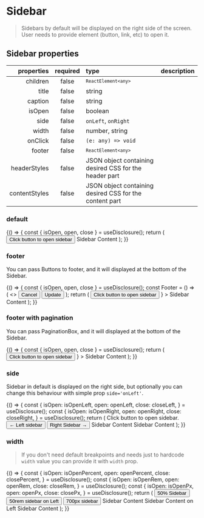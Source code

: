 
<Meta title="Components/Sidebar" component={Sidebar} id="sidebar" />

# Sidebar

> Sidebars by default will be displayed on the right side of the screen. User needs to provide element (button, link, etc) to open it.

## Sidebar properties

|    properties | required | type                                                    | description |
| ------------: | :------: | :------------------------------------------------------ | :---------- |
|      children |  false   | <code>`ReactElement<any>`</code>                        |             |
|         title |  false   | string                                                  |             |
|       caption |  false   | string                                                  |             |
|        isOpen |  false   | boolean                                                 |             |
|          side |  false   | <code>onLeft</code>, <code>onRight</code>               |             |
|         width |  false   | number, string                                          |             |
|       onClick |  false   | <code>(e: any) => void</code>                           |             |
|        footer |  false   | <code>`ReactElement<any>`</code>                        |             |
|  headerStyles |  false   | JSON object containing desired CSS for the header part  |             |
| contentStyles |  false   | JSON object containing desired CSS for the content part |             |

### default

<Canvas>
  <Story name="default">
    {() => {
      const { isOpen, open, close } = useDisclosure();
      return (
        <Container>
          <Row justify="center">
            <Button onClick={open}>Click button to open sidebar</Button>
          </Row>
          <Sidebar
            title="Default sidebar"
            caption="Default sidebar caption"
            isOpen={isOpen}
            onClick={close}
          >
            Sidebar Content
          </Sidebar>
        </Container>
      );
    }}
  </Story>
</Canvas>

### footer

You can pass Buttons to footer, and it will displayed at the bottom of the Sidebar.

<Canvas>
  <Story name="footer">
    {() => {
      const { isOpen, open, close } = useDisclosure();
      const Footer = () => (
        <>
          <Button onClick={close}>Cancel</Button>
          <Button>Update</Button>
        </>
      );
      return (
        <Container>
          <Row justify="center">
            <Button onClick={open}>Click button to open sidebar</Button>
          </Row>
          <Sidebar
            title="Default sidebar"
            isOpen={isOpen}
            onClick={close}
            footer={<Footer />}
          >
            Sidebar Content
          </Sidebar>
        </Container>
      );
    }}
  </Story>
</Canvas>

### footer with pagination

You can pass PaginationBox, and it will displayed at the bottom of the Sidebar.

<Canvas>
  <Story name="footer pagination">
    {() => {
      const { isOpen, open, close } = useDisclosure();
      return (
        <Container>
          <Row justify="center">
            <Button onClick={open}>Click button to open sidebar</Button>
          </Row>
          <Sidebar
            title="Default sidebar"
            isOpen={isOpen}
            onClick={close}
            footer={
              <PaginationBox
                sidebar
                small
                count={400}
                from={0}
                size={20}
                setPage={0}
                setSize={20}
              />
            }
          >
            Sidebar Content
          </Sidebar>
        </Container>
      );
    }}
  </Story>
</Canvas>

### side

Sidebar in default is displayed on the right side, but optionally you can change this behaviour with simple prop `side='onLeft'`.

<Canvas>
  <Story name="side">
    {() => {
      const {
        isOpen: isOpenLeft,
        open: openLeft,
        close: closeLeft,
      } = useDisclosure();
      const {
        isOpen: isOpenRight,
        open: openRight,
        close: closeRight,
      } = useDisclosure();
      return (
        <Container>
          <Row justify="center">
            <Text>Click button to open sidebar.</Text>
          </Row>
          <Row justify="space-around">
            <Col md={2}>
              <Button onClick={openLeft}>← Left sidebar</Button>
            </Col>
            <Col md={2}>
              <Button onClick={openRight}>Right Sidebar →</Button>
            </Col>
          </Row>
          <Sidebar
            title="Default sidebar"
            isOpen={isOpenRight}
            onClick={closeRight}
          >
            Sidebar Content
          </Sidebar>
          <Sidebar
            side="onLeft"
            title="Left sidebar"
            isOpen={isOpenLeft}
            onClick={closeLeft}
          >
            Sidebar Content
          </Sidebar>
        </Container>
      );
    }}
  </Story>
</Canvas>

### width

> If you don't need default breakpoints and needs just to hardcode `width` value you can provide it with `width` prop.

<Canvas>
  <Story name="custom width">
    {() => {
      const {
        isOpen: isOpenPercent,
        open: openPercent,
        close: closePercent,
      } = useDisclosure();
      const {
        isOpen: isOpenRem,
        open: openRem,
        close: closeRem,
      } = useDisclosure();
      const {
        isOpen: isOpenPx,
        open: openPx,
        close: closePx,
      } = useDisclosure();
      return (
        <Container>
          <Row justify="space-around">
            <Col md={2}>
              <Button onClick={openPercent}>50% Sidebar</Button>
            </Col>
            <Col md={2}>
              <Button onClick={openRem}>50rem sidebar on Left</Button>
            </Col>
            <Col md={2}>
              <Button onClick={openPx}>700px sidebar</Button>
            </Col>
          </Row>
          <Sidebar
            title="Width: 50%"
            width="50%"
            isOpen={isOpenPercent}
            onClick={closePercent}
          >
            Sidebar Content
          </Sidebar>
          <Sidebar
            title="Width: 50rem"
            width="50rem"
            side="onLeft"
            isOpen={isOpenRem}
            onClick={closeRem}
          >
            Sidebar Content on Left
          </Sidebar>
          <Sidebar
            title="Width: 700px"
            width="700px"
            isOpen={isOpenPx}
            onClick={closePx}
          >
            Sidebar Content
          </Sidebar>
        </Container>
      );
    }}
  </Story>
</Canvas>
